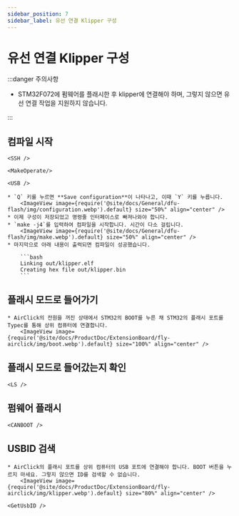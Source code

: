 ```yaml
---
sidebar_position: 7
sidebar_label: 유선 연결 Klipper 구성
---
```




# 유선 연결 Klipper 구성

:::danger 주의사항

* STM32F072에 펌웨어를 플래시한 후 klipper에 연결해야 하며, 그렇지 않으면 유선 연결 작업을 지원하지 않습니다.

:::

## 컴파일 시작

    <SSH />

    <MakeOperate/>

    <USB />

    * `Q` 키를 누르면 **Save configuration**이 나타나고, 이때 `Y` 키를 누릅니다.
        <ImageView image={require('@site/docs/General/dfu-flash/img/configuration.webp').default} size="50%" align="center" />
    * 이제 구성이 저장되었고 명령줄 인터페이스로 빠져나와야 합니다.
    * `make -j4`를 입력하여 컴파일을 시작합니다. 시간이 다소 걸립니다.
        <ImageView image={require('@site/docs/General/dfu-flash/img/make.webp').default} size="50%" align="center" />
    * 마지막으로 아래 내용이 출력되면 컴파일이 성공했습니다.

        ```bash
        Linking out/klipper.elf
        Creating hex file out/klipper.bin
        ```

## 플래시 모드로 들어가기

    * AirClick의 전원을 꺼진 상태에서 STM32의 BOOT를 누른 채 STM32의 플래시 포트를 Typec를 통해 상위 컴퓨터에 연결합니다.
        <ImageView image={require('@site/docs/ProductDoc/ExtensionBoard/fly-airclick/img/boot.webp').default} size="100%" align="center" />

## 플래시 모드로 들어갔는지 확인

    <LS />

## 펌웨어 플래시

    <CANBOOT />

## USBID 검색
    * AirClick의 플래시 포트를 상위 컴퓨터의 USB 포트에 연결해야 합니다. BOOT 버튼을 누르지 마세요. 그렇지 않으면 ID를 검색할 수 없습니다.
        <ImageView image={require('@site/docs/ProductDoc/ExtensionBoard/fly-airclick/img/klipper.webp').default} size="80%" align="center" />

    <GetUsbID /> 